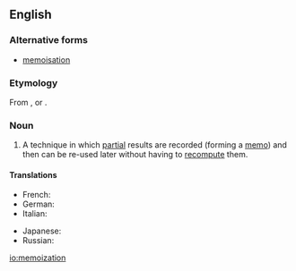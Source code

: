 ==English==
===Alternative forms===
* [[memoisation]]
===Etymology===
From {{suffix|memoize|ation}}, or {{suffix|memo|ization}}.

===Noun===
{{wikipedia}}
{{en-noun|-}}

# {{context|computer science|lang=en}} A technique in which [[partial]] results are recorded (forming a [[memo]]) and then can be re-used later without having to [[recompute]] them.

====Translations====
{{trans-top}}
* French: {{t-|fr|mémoization|f}}
* German: {{t-|de|Memoisation|f}}
* Italian: {{t-|it|memoizzazione|f}}
{{trans-mid}}
* Japanese: {{t-|ja|メモ化|tr=memoka|sc=Jpan}}
* Russian: {{t-|ru|мемоизация|f|tr=memoizacija|sc=Cyrl}}
{{trans-bottom}}

[[io:memoization]]